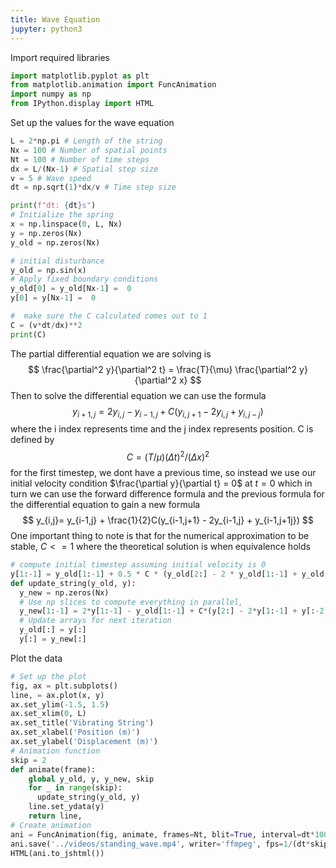 ```yaml
---
title: Wave Equation
jupyter: python3
---
```

Import required libraries
```python
import matplotlib.pyplot as plt
from matplotlib.animation import FuncAnimation
import numpy as np
from IPython.display import HTML
```
Set up the values for the wave equation
```python
L = 2*np.pi # Length of the string
Nx = 100 # Number of spatial points
Nt = 100 # Number of time steps
dx = L/(Nx-1) # Spatial step size
v = 5 # Wave speed
dt = np.sqrt(1)*dx/v # Time step size

print(f"dt: {dt}s")
# Initialize the spring
x = np.linspace(0, L, Nx)
y = np.zeros(Nx)
y_old = np.zeros(Nx)

# initial disturbance
y_old = np.sin(x)
# Apply fixed boundary conditions
y_old[0] = y_old[Nx-1] =  0
y[0] = y[Nx-1] =  0

#  make sure the C calculated comes out to 1
C = (v*dt/dx)**2
print(C)
```
The partial differential equation we are solving is 
$$
\frac{\partial^2 y}{\partial^2 t} = \frac{T}{\mu} \frac{\partial^2 y}{\partial^2 x}
$$
Then to solve the differential equation we can use the formula
$$
y_{i+1,j}= 2y_{i,j} -y_{i-1,j} + C(y_{i,j+1} - 2y_{i,j} + y_{i,j-j})
$$
where the i index represents time and the j index represents position. C is defined by 
$$
C=(T/\mu)(\Delta t)^2/(\Delta x)^2
$$
for the first timestep, we dont have a previous time, so instead we use our initial velocity condition $\frac{\partial y}{\partial t} = 0$ at $t=0$ which in turn we can use the forward difference formula and the previous formula for the differential equation to gain a new formula
$$
y_{i,j}= y_{i-1,j} + \frac{1}{2}C(y_{i-1,j+1} - 2y_{i-1,j} + y_{i-1,j+1j})
$$
One important thing to note is that for the numerical approximation to be stable, $C<=1$ where the theoretical solution is when equivalence holds
```python
# compute initial timestep assuming initial velocity is 0
y[1:-1] = y_old[1:-1] + 0.5 * C * (y_old[2:] - 2 * y_old[1:-1] + y_old[:-2])
def update_string(y_old, y):
  y_new = np.zeros(Nx)
  # Use np slices to compute everything in parallel, 
  y_new[1:-1] = 2*y[1:-1] - y_old[1:-1] + C*(y[2:] - 2*y[1:-1] + y[:-2])
  # Update arrays for next iteration
  y_old[:] = y[:]
  y[:] = y_new[:]
```
Plot the data
```python
# Set up the plot
fig, ax = plt.subplots()
line, = ax.plot(x, y)
ax.set_ylim(-1.5, 1.5)
ax.set_xlim(0, L)
ax.set_title('Vibrating String')
ax.set_xlabel('Position (m)')
ax.set_ylabel('Displacement (m)')
# Animation function
skip = 2
def animate(frame):
    global y_old, y, y_new, skip
    for _ in range(skip):
      update_string(y_old, y)
    line.set_ydata(y)
    return line,
# Create animation
ani = FuncAnimation(fig, animate, frames=Nt, blit=True, interval=dt*1000*skip)
ani.save('../videos/standing_wave.mp4', writer='ffmpeg', fps=1/(dt*skip))
HTML(ani.to_jshtml())
```

